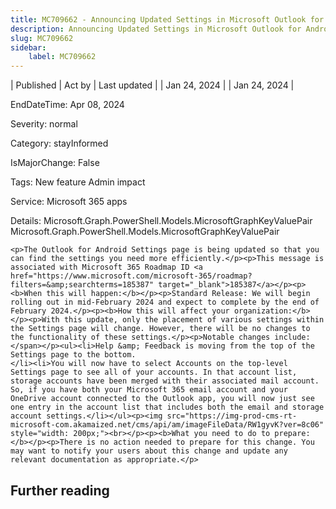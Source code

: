 ```yaml
---
title: MC709662 - Announcing Updated Settings in Microsoft Outlook for Android
description: Announcing Updated Settings in Microsoft Outlook for Android
slug: MC709662
sidebar:
    label: MC709662
---
```



| Published | Act by | Last updated |
| Jan 24, 2024 |  | Jan 24, 2024 |

EndDateTime: Apr 08, 2024

Severity: normal

Category: stayInformed

IsMajorChange: False

Tags: New feature Admin impact

Service: Microsoft 365 apps

Details: Microsoft.Graph.PowerShell.Models.MicrosoftGraphKeyValuePair Microsoft.Graph.PowerShell.Models.MicrosoftGraphKeyValuePair

```
<p>The Outlook for Android Settings page is being updated so that you can find the settings you need more efficiently.</p><p>This message is associated with Microsoft 365 Roadmap ID <a href="https://www.microsoft.com/microsoft-365/roadmap?filters=&amp;searchterms=185387" target="_blank">185387</a></p><p><b>When this will happen:</b></p><p>Standard Release: We will begin rolling out in mid-February 2024 and expect to complete by the end of February 2024.</p><p><b>How this will affect your organization:</b></p><p>With this update, only the placement of various settings within the Settings page will change. However, there will be no changes to the functionality of these settings.</p><p>Notable changes include:</span></p><ul><li>Help &amp; Feedback is moving from the top of the Settings page to the bottom.
</li><li>You will now have to select Accounts on the top-level Settings page to see all of your accounts. In that account list, storage accounts have been merged with their associated mail account. So, if you have both your Microsoft 365 email account and your OneDrive account connected to the Outlook app, you will now just see one entry in the account list that includes both the email and storage account settings.</li></ul><p><img src="https://img-prod-cms-rt-microsoft-com.akamaized.net/cms/api/am/imageFileData/RW1gyvK?ver=8c06" style="width: 200px;"><br></p><p><b>What you need to do to prepare:</b></p><p>There is no action needed to prepare for this change. You may want to notify your users about this change and update any relevant documentation as appropriate.</p>
```

## Further reading
